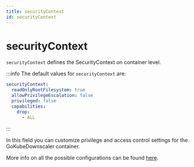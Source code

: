 ```yaml
---
title: securityContext
id: securityContext
---
```


# securityContext

`securityContext` defines the SecurityContext on container level.

:::info
The default values for `securityContext` are:

```yaml
securityContext:
  readOnlyRootFilesystem: true
  allowPrivilegeEscalation: false
  privileged: false
  capabilities:
    drop:
      - ALL
```

:::

In this field you can customize privilege and access control settings for the GoKubeDownscaler container.

More info on all the possible configurations can be found [here](https://kubernetes.io/docs/tasks/configure-pod-container/security-context/).
